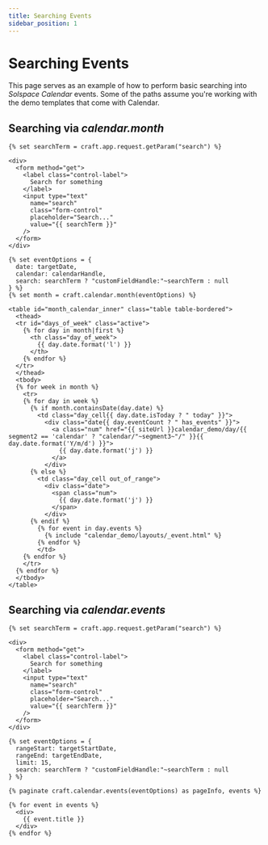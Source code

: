 ```yaml
---
title: Searching Events
sidebar_position: 1
---
```


# Searching Events

This page serves as an example of how to perform basic searching into _Solspace Calendar_ events. Some of the paths assume you're working with the demo templates that come with Calendar.

## Searching via _calendar.month_

```twig showLineNumbers
{% set searchTerm = craft.app.request.getParam("search") %}

<div>
  <form method="get">
    <label class="control-label">
      Search for something
    </label>
    <input type="text"
      name="search"
      class="form-control"
      placeholder="Search..."
      value="{{ searchTerm }}"
    />
  </form>
</div>

{% set eventOptions = {
  date: targetDate,
  calendar: calendarHandle,
  search: searchTerm ? "customFieldHandle:"~searchTerm : null
} %}
{% set month = craft.calendar.month(eventOptions) %}

<table id="month_calendar_inner" class="table table-bordered">
  <thead>
  <tr id="days_of_week" class="active">
    {% for day in month|first %}
      <th class="day_of_week">
        {{ day.date.format('l') }}
      </th>
    {% endfor %}
  </tr>
  </thead>
  <tbody>
  {% for week in month %}
    <tr>
    {% for day in week %}
      {% if month.containsDate(day.date) %}
        <td class="day_cell{{ day.date.isToday ? " today" }}">
          <div class="date{{ day.eventCount ? " has_events" }}">
            <a class="num" href="{{ siteUrl }}calendar_demo/day/{{ segment2 == 'calendar' ? "calendar/"~segment3~"/" }}{{ day.date.format('Y/m/d') }}">
              {{ day.date.format('j') }}
            </a>
          </div>
      {% else %}
        <td class="day_cell out_of_range">
          <div class="date">
            <span class="num">
              {{ day.date.format('j') }}
            </span>
          </div>
      {% endif %}
        {% for event in day.events %}
          {% include "calendar_demo/layouts/_event.html" %}
        {% endfor %}
        </td>
    {% endfor %}
    </tr>
  {% endfor %}
  </tbody>
</table>
```

## Searching via _calendar.events_

```twig showLineNumbers
{% set searchTerm = craft.app.request.getParam("search") %}

<div>
  <form method="get">
    <label class="control-label">
      Search for something
    </label>
    <input type="text"
      name="search"
      class="form-control"
      placeholder="Search..."
      value="{{ searchTerm }}"
    />
  </form>
</div>

{% set eventOptions = {
  rangeStart: targetStartDate,
  rangeEnd: targetEndDate,
  limit: 15,
  search: searchTerm ? "customFieldHandle:"~searchTerm : null
} %}

{% paginate craft.calendar.events(eventOptions) as pageInfo, events %}

{% for event in events %}
  <div>
    {{ event.title }}
  </div>
{% endfor %}
```
